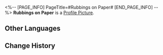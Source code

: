 <%-- [PAGE_INFO]
PageTitle=#Rubbings on Paper#
[END_PAGE_INFO] --%>
{{Item Infobox
|id          = 140374
|image       = Item Rubbings on Paper.png
|type        = Mission Item
|invCategory = Missions
|rarity      = 3
|effect      = 
|description = Text obtained through rubbing the faint engravings on a stone monument to a piece of tracing paper. Appears to have been intentionally left behind by the homeowner.
}}
'''Rubbings on Paper''' is a [[Profile Picture]].

==Other Languages==
{{Other Languages
|en   = Rubbings on Paper
|zhs  = 拓下的信纸
|zht  = 拓下的信紙
|ja   = 拓本された便箋
|ko   = 탁본을 뜬 편지지
|es   = Calco en papel
|fr   = Transcription sur papier
|ru   = Бумага с эстампом
|th   = กระดาษถอดข้อความ
|vi   = Giấy Thư In Chữ
|de   = Abgeriebenes Briefpapier
|id   = Surat yang Digosok
|pt   = Inscrições em Papel
}}

==Change History==
{{Change History|1.5}}